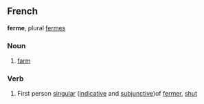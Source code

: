 ==French==
'''ferme''', plural [[fermes]]
===Noun===
# [[farm]]

===Verb===
# First person [[singular]] ([[indicative]] and [[subjunctive]])of [[fermer]], [[shut]]